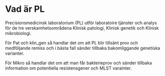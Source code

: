 # Vad är PL

Precisionsmedicinsk laboratorium (PL) utför laboratoire tjänster och analys för de tre verskamhetsområdena Klinisk patologi, Klinisk genetik och Klinisk mikrobiologi.


För Pat och klin_gen så handlar det om att PL blir tillsänt prov och medföljande remiss och i bästa fall sänder tillbaka bakomliggande genetiska varianter.

För Mikro så handlar det om att man får bakterieprov och sänder tillbaka information om potentiella resistensgener och MLST varainter.


